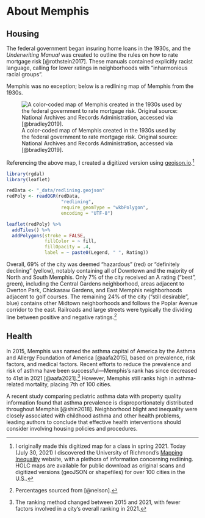 # About Memphis

## Housing

The federal government began insuring home loans in the 1930s, and the *Underwriting Manual* was created to outline the rules on how to rate mortgage risk [@rothstein2017]. These manuals contained explicitly racist language, calling for lower ratings in neighborhoods with "inharmonious racial groups".

Memphis was no exception; below is a redlining map of Memphis from the 1930s.

![A color-coded map of Memphis created in the 1930s used by the federal government to rate mortgage risk. Original source: National Archives and Records Administration, accessed via [@bradley2019].](_img/memphis_redliningmap.jpg "Memphis Redlining Map")

Referencing the above map, I created a digitized version using [geojson.io](https://geojson.io/).[^memhsg-1]

[^memhsg-1]: I originally made this digitized map for a class in spring 2021. Today (July 30, 2021) I discovered the University of Richmond's [Mapping Inequality](https://dsl.richmond.edu/panorama/redlining/#loc=5/39.1/-94.58) website, with a plethora of information concerning redlining. HOLC maps are available for public download as original scans and digitized versions (geoJSON or shapefiles) for over 100 cities in the U.S..

```r
library(rgdal)
library(leaflet)
```

```r
redData <- "_data/redlining.geojson"
redPoly <- readOGR(redData, 
                    "redlining", 
                    require_geomType = "wkbPolygon",
                    encoding = "UTF-8")
```

```r
leaflet(redPoly) %>% 
  addTiles() %>% 
  addPolygons(stroke = FALSE,
              fillColor = ~ fill,
              fillOpacity = .4,
              label = ~ paste0(Legend, " ", Rating))
```

Overall, 69% of the city was deemed "hazardous" (red) or "definitely declining" (yellow), notably containing all of Downtown and the majority of North and South Memphis. Only 7% of the city received an A rating ("best", green), including the Central Gardens neighborhood, areas adjacent to Overton Park, Chickasaw Gardens, and East Memphis neighborhoods adjacent to golf courses. The remaining 24% of the city ("still desirable", blue) contains other Midtown neighborhoods and follows the Poplar Avenue corridor to the east. Railroads and large streets were typically the dividing line between positive and negative ratings.[^memhsg-2]

[^memhsg-2]: Percentages sourced from [@nelson].

## Health

In 2015, Memphis was named the asthma capital of America by the Asthma and Allergy Foundation of America [@aafa2015], based on prevalence, risk factors, and medical factors. Recent efforts to reduce the prevalence and risk of asthma have been successful---Memphis's rank has since decreased to 41st in 2021 [@aafa2021].[^memhsg-3] However, Memphis still ranks high in asthma-related mortality, placing 7th of 100 cities.

[^memhsg-3]: The ranking method changed between 2015 and 2021, with fewer factors involved in a city's overall ranking in 2021.

A recent study comparing pediatric asthma data with property quality information found that asthma prevalence is disproportionately distributed throughout Memphis [@shin2018]. Neighborhood blight and inequality were closely associated with childhood asthma and other health problems, leading authors to conclude that effective health interventions should consider involving housing policies and procedures.
